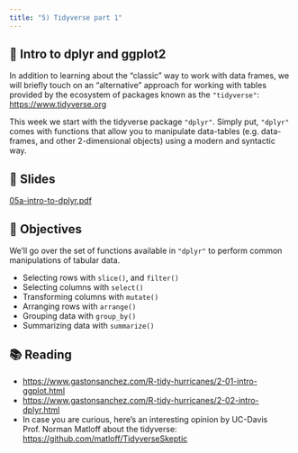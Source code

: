 ```yaml
---
title: "5) Tidyverse part 1"
---
```



## 📖 Intro to dplyr and ggplot2

In addition to learning about the "classic" way to work with data frames, we will 
briefly touch on an "alternative" approach for working with tables provided by 
the ecosystem of packages known as the `"tidyverse"`: <https://www.tidyverse.org>

This week we start with the tidyverse package `"dplyr"`. Simply put, `"dplyr"` 
comes with functions that allow you to manipulate data-tables (e.g. data-frames, 
and other 2-dimensional objects) using a modern and syntactic way.



## 📰 Slides

[05a-intro-to-dplyr.pdf](../slides/05a-intro-to-dplyr.pdf)


## 🎯 Objectives

We'll go over the set of functions available in `"dplyr"` to perform common manipulations of tabular data.

- Selecting rows with `slice()`, and `filter()`
- Selecting columns with `select()`
- Transforming columns with `mutate()`
- Arranging rows with `arrange()`
- Grouping data with `group_by()`
- Summarizing data with `summarize()`  



## 📚 Reading

- <a href="https://www.gastonsanchez.com/R-tidy-hurricanes/2-01-intro-ggplot.html" target="_blank">https://www.gastonsanchez.com/R-tidy-hurricanes/2-01-intro-ggplot.html</a>
- <a href="https://www.gastonsanchez.com/R-tidy-hurricanes/2-02-intro-dplyr.html" target="_blank">https://www.gastonsanchez.com/R-tidy-hurricanes/2-02-intro-dplyr.html</a>
- In case you are curious, here's an interesting opinion by UC-Davis Prof. Norman Matloff about the tidyverse: 
<a href="https://github.com/matloff/TidyverseSkeptic" target="_blank">https://github.com/matloff/TidyverseSkeptic</a>


